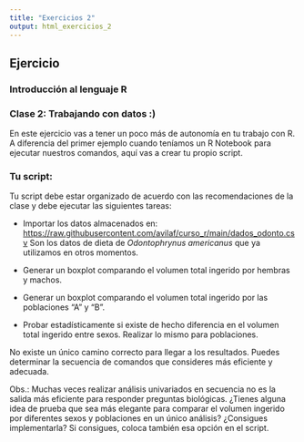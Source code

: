 ---
title: "Exercicios 2"
output: html_exercicios_2
---

## Ejercicio

### Introducción al lenguaje R

### Clase 2: Trabajando con datos :)

En este ejercicio vas a tener un poco más de autonomía en tu trabajo con R. A diferencia del primer ejemplo cuando teníamos un R Notebook para ejecutar nuestros comandos, aquí vas a crear tu propio script.

### Tu script:

Tu script debe estar organizado de acuerdo con las recomendaciones de la clase y debe ejecutar las siguientes tareas:

-   Importar los datos almacenados en: <https://raw.githubusercontent.com/avilaf/curso_r/main/dados_odonto.csv> Son los datos de dieta de *Odontophrynus americanus* que ya utilizamos en otros momentos.

-   Generar un boxplot comparando el volumen total ingerido por hembras y machos.

-   Generar un boxplot comparando el volumen total ingerido por las poblaciones "A" y "B".

-   Probar estadísticamente si existe de hecho diferencia en el volumen total ingerido entre sexos. Realizar lo mismo para poblaciones.

No existe un único camino correcto para llegar a los resultados. Puedes determinar la secuencia de comandos que consideres más eficiente y adecuada.

Obs.: Muchas veces realizar análisis univariados en secuencia no es la salida más eficiente para responder preguntas biológicas. ¿Tienes alguna idea de prueba que sea más elegante para comparar el volumen ingerido por diferentes sexos y poblaciones en un único análisis? ¿Consigues implementarla? Si consigues, coloca también esa opción en el script.
